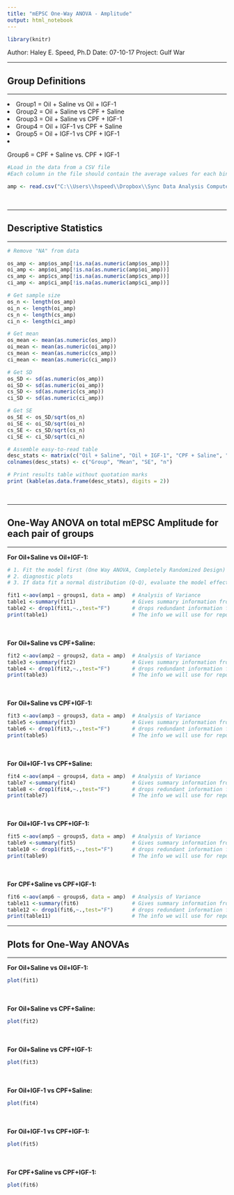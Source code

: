 ---
title: "mEPSC One-Way ANOVA - Amplitude"
output: html_notebook
---
```{r set-options, echo=FALSE, cache=FALSE}
library(knitr)

```

Author: Haley E. Speed, Ph.D
Date: 07-10-17
Project: Gulf War

<hr>
<h2>Group Definitions </h2>
<hr>
<li>Group1 = Oil + Saline vs Oil + IGF-1
<li>Group2 = Oil + Saline vs CPF + Saline
<li>Group3 = Oil + Saline vs CPF + IGF-1
<li>Group4 = Oil + IGF-1 vs CPF + Saline
<li>Group5 = Oil + IGF-1 vs CPF + IGF-1
<li>Group6 = CPF + Saline vs. CPF + IGF-1
<br>


```{r}
#Load in the data from a CSV file
#Each column in the file should contain the average values for each bin

amp <- read.csv("C:\\Users\\hspeed\\Dropbox\\Sync Data Analysis Computers\\Gulf War Project\\Statistics\\mEPSC_anova.csv")

```
<br>
<hr>
<h2>Descriptive Statistics</h2>
<hr>


```{r}
# Remove "NA" from data

os_amp <- amp$os_amp[!is.na(as.numeric(amp$os_amp))]
oi_amp <- amp$oi_amp[!is.na(as.numeric(amp$oi_amp))]
cs_amp <- amp$cs_amp[!is.na(as.numeric(amp$cs_amp))]
ci_amp <- amp$ci_amp[!is.na(as.numeric(amp$ci_amp))]

# Get sample size
os_n <- length(os_amp)
oi_n <- length(oi_amp)
cs_n <- length(cs_amp)
ci_n <- length(ci_amp)

# Get mean
os_mean <- mean(as.numeric(os_amp))
oi_mean <- mean(as.numeric(oi_amp))
cs_mean <- mean(as.numeric(cs_amp))
ci_mean <- mean(as.numeric(ci_amp))

# Get SD
os_SD <- sd(as.numeric(os_amp)) 
oi_SD <- sd(as.numeric(oi_amp))
cs_SD <- sd(as.numeric(cs_amp))
ci_SD <- sd(as.numeric(ci_amp))

# Get SE
os_SE <- os_SD/sqrt(os_n)
oi_SE <- oi_SD/sqrt(oi_n)
cs_SE <- cs_SD/sqrt(cs_n)
ci_SE <- ci_SD/sqrt(ci_n)

# Assemble easy-to-read table
desc_stats <- matrix(c("Oil + Saline", "Oil + IGF-1", "CPF + Saline", "CPF + IGF-1", os_mean, oi_mean, cs_mean, ci_mean, os_SE, oi_SE, cs_SE, ci_SE, os_n, oi_n, cs_n, ci_n),nrow = 4, ncol = 4)
colnames(desc_stats) <- c("Group", "Mean", "SE", "n")

# Print results table without quotation marks
print (kable(as.data.frame(desc_stats), digits = 2))


```


<br>
<hr>
<h2>One-Way ANOVA on total mEPSC Amplitude for each pair of groups</h2>
<hr>


<b>For Oil+Saline vs Oil+IGF-1:</b>

```{r}

# 1. Fit the model first (One Way ANOVA, Completely Randomized Design)
# 2. diagnostic plots
# 3. If data fit a normal distribution (Q-Q), evaluate the model effects

fit1 <-aov(amp1 ~ groups1, data = amp)  # Analysis of Variance
table1 <-summary(fit1)                  # Gives summary information from fit 3 (df, F, sum, p)
table2 <- drop1(fit1,~.,test="F")       # drops redundant information from fit 3
print(table1)                           # The info we will use for reporting

```
<br>
<br>
<b>For Oil+Saline vs CPF+Saline:</b>

```{r}

fit2 <-aov(amp2 ~ groups2, data = amp)  # Analysis of Variance
table3 <-summary(fit2)                  # Gives summary information from fit 3 (df, F, sum, p)
table4 <- drop1(fit2,~.,test="F")       # drops redundant information from fit 3
print(table3)                           # The info we will use for reporting

```

<br>
<br>
<b>For Oil+Saline vs CPF+IGF-1:</b>

```{r}

fit3 <-aov(amp3 ~ groups3, data = amp)  # Analysis of Variance
table5 <-summary(fit3)                  # Gives summary information from fit 3 (df, F, sum, p)
table6 <- drop1(fit3,~.,test="F")       # drops redundant information from fit 3
print(table5)                           # The info we will use for reporting


```

<br>
<br>
<b>For Oil+IGF-1 vs CPF+Saline:</b>

```{r}

fit4 <-aov(amp4 ~ groups4, data = amp)  # Analysis of Variance
table7 <-summary(fit4)                  # Gives summary information from fit 3 (df, F, sum, p)
table8 <- drop1(fit4,~.,test="F")       # drops redundant information from fit 3
print(table7)                           # The info we will use for reporting


```


<br>
<br>
<b>For Oil+IGF-1 vs CPF+IGF-1:</b>

```{r}

fit5 <-aov(amp5 ~ groups5, data = amp)  # Analysis of Variance
table9 <-summary(fit5)                  # Gives summary information from fit 3 (df, F, sum, p)
table10 <- drop1(fit5,~.,test="F")      # drops redundant information from fit 3
print(table9)                           # The info we will use for reporting


```


<br>
<br>
<b>For CPF+Saline vs CPF+IGF-1:</b>

```{r}

fit6 <-aov(amp6 ~ groups6, data = amp)  # Analysis of Variance
table11 <-summary(fit6)                 # Gives summary information from fit 3 (df, F, sum, p)
table12 <- drop1(fit6,~.,test="F")      # drops redundant information from fit 3
print(table11)                          # The info we will use for reporting


```


<hr>
<h2>Plots for One-Way ANOVAs</h2>
<hr>

<b>For Oil+Saline vs Oil+IGF-1:</b>
```{r}

plot(fit1) 

```

<br>
<br>
<b>For Oil+Saline vs CPF+Saline:</b>

```{r}

plot(fit2)

```
<br>
<br>
<b>For Oil+Saline vs CPF+IGF-1:</b>
```{r}
plot(fit3)

```
<br>
<br>
<b>For Oil+IGF-1 vs CPF+Saline:</b>

```{r}
plot(fit4)

```

<br>
<br>
<b>For Oil+IGF-1 vs CPF+IGF-1:</b>
```{r}
plot(fit5)

```
<br>
<br>
<b>For CPF+Saline vs CPF+IGF-1:</b>
```{r}

plot(fit6)
```
